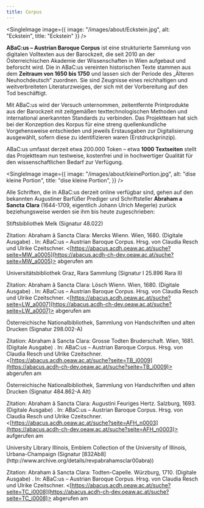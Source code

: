```yaml
---
title: Corpus
---
```


<SingleImage image={{ image: "/images/about/Eckstein.jpg", alt: "Eckstein", title: "Eckstein" }} />

**ABaC:us – Austrian Baroque Corpus** ist eine strukturierte Sammlung von digitalen Volltexten aus
der Barockzeit, die seit 2010 an der Österreichischen Akademie der Wissenschaften in Wien aufgebaut
und beforscht wird. Die in ABaC:us vereinten historischen Texte stammen aus dem **Zeitraum von 1650
bis 1750** und lassen sich der Periode des „Älteren Neuhochdeutsch“ zuordnen. Sie sind Zeugnisse
eines reichhaltigen und weitverbreiteten Literaturzweiges, der sich mit der Vorbereitung auf den Tod
beschäftigt.

Mit ABaC:us wird der Versuch unternommen, zeitentfernte Printprodukte aus der Barockzeit mit
zeitgemäßen texttechnologischen Methoden und international anerkannten Standards zu verbinden. Das
Projektteam hat sich bei der Konzeption des Korpus für eine streng quellenkundliche Vorgehensweise
entschieden und jeweils Erstausgaben zur Digitalisierung ausgewählt, sofern diese zu identifizieren
waren (Erstdruckprinzip).

ABaC:us umfasst derzeit etwa 200.000 Token – etwa **1000 Textseiten** stellt das Projektteam nun
testweise, kostenfrei und in hochwertiger Qualität für den wissenschaftlichen Bedarf zur Verfügung.

<SingleImage
	image={{
		image: "/images/about/kleinePortion.jpg",
		alt: "dise kleine Portion",
		title: "dise kleine Portion",
	}}
/>

Alle Schriften, die in ABaC:us derzeit online verfügbar sind, gehen auf den bekannten Augustiner
Barfüßer Prediger und Schriftsteller **Abraham a Sancta Clara** (1644-1709, eigentlich Johann Ulrich
Megerle) zurück beziehungsweise werden sie ihm bis heute zugeschrieben:

<TextImage text="Abraham â Sancta Clara: Mercks Wienn / Das ist Deß wütenden Todts ein vmbständige Beschreibung Jn Der berühmten Haubt vnd Kayserl. Residentz Statt in Oesterreich [...] . Gedruckt zu Wienn / bey Peter Paul Vivian / der löbl: Universitet Buchdrucker 1680." image="/images/corpus/Abraham-Mercks_Wienn.jpg" image_alt="Mercks Wienn" link="https://abacus.acdh-ch-dev.oeaw.ac.at/suche?seite=MW_a0005">
  Stiftsbibliothek Melk (Signatur 48.022)

Zitation: Abraham â Sancta Clara: Mercks Wienn. Wien, 1680. (Digitale Ausgabe) . In: ABaC:us –
Austrian Baroque Corpus. Hrsg. von Claudia Resch und Ulrike Czeitschner.
\<[https://abacus.acdh.oeaw.ac.at/suche?seite=MW_a0005](https://abacus.acdh-ch-dev.oeaw.ac.at/suche?seite=MW_a0005)>
abgerufen am&#x20;

  <CurrentDate />
</TextImage>

<TextImage text="Abraham â Sancta Clara: Lösch Wienn / Das ist Ein Bewögliche Anmahnung zu der Kays. Residentz=Statt Wienn in Oesterreich [...] Gedruckt zu Wien / bey Peter Paul Vivian / 1680." image="/images/corpus/Abraham-Loesch_Wienn.jpg" image_alt="Lösch Wienn" link="https://abacus.acdh-ch-dev.oeaw.ac.at/suche?seite=LW_a0007">
  Universitätsbibliothek Graz, Rara Sammlung (Signatur I 25.896 Rara II)

Zitation: Abraham â Sancta Clara: Lösch Wienn. Wien, 1680. (Digitale Ausgabe) . In: ABaC:us –
Austrian Baroque Corpus. Hrsg. von Claudia Resch und Ulrike Czeitschner.
\<[https://abacus.acdh.oeaw.ac.at/suche?seite=LW_a0007](https://abacus.acdh-ch-dev.oeaw.ac.at/suche?seite=LW_a0007)>
abgerufen am&#x20;

 <CurrentDate />
</TextImage>

<TextImage text="[Abraham â Sancta Clara]: Grosse Todten Bruderschaft / Das ist Ein kurtzer Entwurff Deß Sterblichen Lebens [...] Gedruckt im Jahr 1681." image="/images/corpus/Abraham-Todten_Bruderschaft.jpg" image_alt="Todten Bruderschaft" link="https://abacus.acdh-ch-dev.oeaw.ac.at/suche?seite=TB_i0009">
  Österreichische Nationalbibliothek, Sammlung von Handschriften und alten Drucken (Signatur 298.002-A)

Zitation: Abraham â Sancta Clara: Grosse Todten Bruderschaft. Wien, 1681. (Digitale Ausgabe) . In:
ABaC:us – Austrian Baroque Corpus. Hrsg. von Claudia Resch und Ulrike Czeitschner.
\<[https://abacus.acdh.oeaw.ac.at/suche?seite=TB_i0009](https://abacus.acdh-ch-dev.oeaw.ac.at/suche?seite=TB_i0009)>
abgerufen am&#x20;

 <CurrentDate />
</TextImage>

<TextImage text="Abraham â Sancta Clara: AUGUSTINI Feuriges Hertz Tragt Ein Hertzliches Mitleyden mit den armen im Feeg=Feuer Leydenden Seelen [...] Gedruckt zu Saltzburg bey Melchior Haan [...] Anno 1693." image="/images/corpus/Abraham-Augustini_feuriges_Hertz.jpg" image_alt="Augustini Feuriges Hertz" link="https://abacus.acdh-ch-dev.oeaw.ac.at/suche?seite=AFH_n0003">
  Österreichische Nationalbibliothek, Sammlung von Handschriften und alten Drucken (Signatur 484.862-A Alt)

Zitation: Abraham â Sancta Clara: Augustini Feuriges Hertz. Salzburg, 1693. (Digitale Ausgabe) . In:
ABaC:us – Austrian Baroque Corpus. Hrsg. von Claudia Resch und Ulrike Czeitschner.
\<[https://abacus.acdh.oeaw.ac.at/suche?seite=AFH_n0003](https://abacus.acdh-ch-dev.oeaw.ac.at/suche?seite=AFH_n0003)>
aufgerufen am&#x20;

  <CurrentDate />
</TextImage>

<TextImage text="[Abraham â Sancta Clara]: Besonders meublirt- und gezierte Todten=Capelle / Oder Allgemeiner Todten=Spiegel / [...] Nürnberg / Bey Christoph Weigel [...] Würtzburg / Druckts Marrtin Frantz Hertz. An. 1710." image="/images/corpus/Abraham-Todten_Capelle.jpg" image_alt="Todten-Capelle" link="https://abacus.acdh-ch-dev.oeaw.ac.at/suche?seite=TC_i0008">
  University Library Illinois, Emblem Collection of the University of Illinois, Urbana-Champaign (Signatur [832Ab8](http://www.archive.org/details/revpabrahamsclar00abra))

Zitation: Abraham â Sancta Clara: Todten-Capelle. Würzburg, 1710. (Digitale Ausgabe) . In: ABaC:us –
Austrian Baroque Corpus. Hrsg. von Claudia Resch und Ulrike Czeitschner.
\<[https://abacus.acdh.oeaw.ac.at/suche?seite=TC_i0008](https://abacus.acdh-ch-dev.oeaw.ac.at/suche?seite=TC_i0008)>
abgerufen am&#x20;

  <CurrentDate />
</TextImage>
